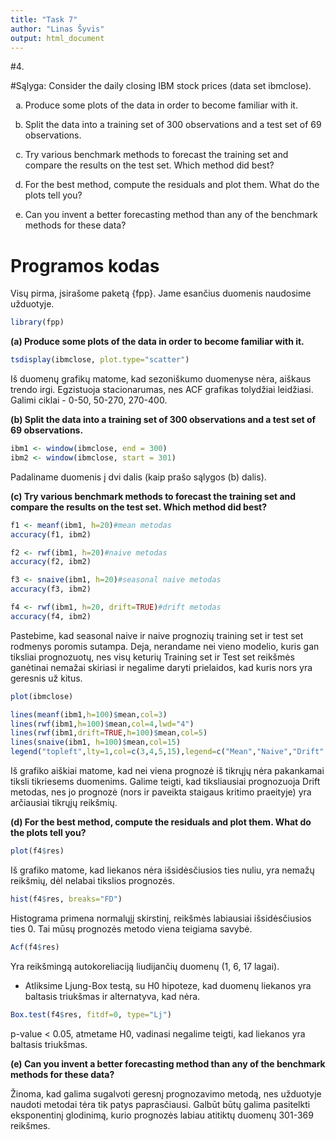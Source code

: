 ```yaml
---
title: "Task 7"
author: "Linas Šyvis"
output: html_document
---
```


#4.

#Sąlyga:
Consider the daily closing IBM stock prices (data set ibmclose).

(a) Produce some plots of the data in order to become familiar
with it.

(b) Split the data into a training set of 300 observations and a test
set of 69 observations.

(c) Try various benchmark methods to forecast the training set and
compare the results on the test set. Which method did best?

(d) For the best method, compute the residuals and plot them.
What do the plots tell you?

(e) Can you invent a better forecasting method than any of the
benchmark methods for these data?

Programos kodas
===========================

Visų pirma, įsirašome paketą {fpp}. Jame esančius duomenis naudosime užduotyje.
```r
library(fpp)
```

**(a) Produce some plots of the data in order to become familiar with it.**
```r
tsdisplay(ibmclose, plot.type="scatter")
```

Iš duomenų grafikų matome, kad sezoniškumo duomenyse nėra, aiškaus trendo irgi. Egzistuoja stacionarumas, nes ACF grafikas tolydžiai leidžiasi. Galimi ciklai - 0-50, 50-270, 270-400.

**(b) Split the data into a training set of 300 observations and a test set of 69 observations.**
```r
ibm1 <- window(ibmclose, end = 300)
ibm2 <- window(ibmclose, start = 301)
```
Padaliname duomenis į dvi dalis (kaip prašo sąlygos (b) dalis).

**(c) Try various benchmark methods to forecast the training set and compare the results on the test set. Which method did best?**
```r
f1 <- meanf(ibm1, h=20)#mean metodas
accuracy(f1, ibm2)

f2 <- rwf(ibm1, h=20)#naive metodas
accuracy(f2, ibm2)

f3 <- snaive(ibm1, h=20)#seasonal naive metodas
accuracy(f3, ibm2)

f4 <- rwf(ibm1, h=20, drift=TRUE)#drift metodas
accuracy(f4, ibm2)
```

Pastebime, kad seasonal naive ir naive prognozių training set ir test set rodmenys poromis sutampa. Deja, nerandame nei vieno modelio, kuris gan tiksliai prognozuotų, nes visų keturių Training set ir Test set reikšmės ganėtinai nemažai skiriasi ir negalime daryti prielaidos, kad kuris nors yra geresnis už kitus.

```r
plot(ibmclose) 

lines(meanf(ibm1,h=100)$mean,col=3)
lines(rwf(ibm1,h=100)$mean,col=4,lwd="4")
lines(rwf(ibm1,drift=TRUE,h=100)$mean,col=5)
lines(snaive(ibm1, h=100)$mean,col=15)
legend("topleft",lty=1,col=c(3,4,5,15),legend=c("Mean","Naive","Drift","Seasonal naive"))
```

Iš grafiko aiškiai matome, kad nei viena prognozė iš tikrųjų nėra pakankamai tiksli tikriesems duomenims. Galime teigti, kad tiksliausiai prognozuoja Drift metodas, nes jo prognozė (nors ir paveikta staigaus kritimo praeityje) yra arčiausiai tikrųjų reikšmių.

**(d) For the best method, compute the residuals and plot them. What do the plots tell you?**

```r
plot(f4$res)
```

Iš grafiko matome, kad liekanos nėra išsidėsčiusios ties nuliu, yra nemažų reikšmių, dėl nelabai tikslios prognozės.

```r
hist(f4$res, breaks="FD")
```

Histograma primena normalųjį skirstinį, reikšmės labiausiai išsidėsčiusios ties 0. Tai mūsų prognozės metodo viena teigiama savybė.

```r
Acf(f4$res)
```

Yra reikšmingą autokoreliaciją liudijančių duomenų (1, 6, 17 lagai).

* Atliksime Ljung-Box testą, su H0 hipoteze, kad duomenų liekanos yra baltasis triukšmas ir alternatyva, kad nėra.
```r
Box.test(f4$res, fitdf=0, type="Lj")
```
p-value < 0.05, atmetame H0, vadinasi negalime teigti, kad liekanos yra baltasis triukšmas.

**(e) Can you invent a better forecasting method than any of the benchmark methods for these data?**

Žinoma, kad galima sugalvoti geresnį prognozavimo metodą, nes užduotyje naudoti metodai tėra tik patys paprasčiausi. Galbūt būtų galima pasitelkti eksponentinį glodinimą, kurio prognozės labiau atitiktų duomenų 301-369 reikšmes.